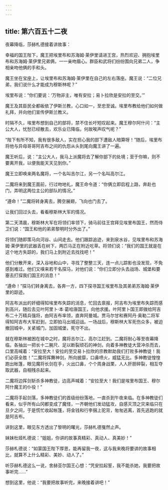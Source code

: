 ```yaml
---
---
---
```

title: 第六百五十二夜
---






夜幕降临，莎赫札德接着讲故事：





幸福的国王陛下，魔王把埃里布和苏海姆·莱伊里请进王宫，热烈欢迎、拥抱埃里布和苏海姆·莱伊里兄弟俩，一一亲吻眉心。群臣和武将们纷纷围向兄弟二人，争相亲吻他俩的手和头。

魔王坐在宝座上，让埃里布和苏海姆·莱伊里在自己的左右落座。魔王说：“二位兄弟，我们说什么才能成为穆斯林呢？”

埃里布说：“你们要说：‘万物非主，唯有安拉；易卜拉欣是安拉的至交。’”

魔王及其臣民全都皈依了伊斯兰教，心口如一，至忠至诚。埃里布教给他们如何做礼拜，并向他们宣传伊斯兰教义。

时隔不久，埃里布想到自己的部将，禁不住长吁短叹起来。魔王穆尔阿什问：“主公大人，忧愁已经散去，欢乐业已降临，何故唉声叹气呢？”

“陛下有所不知，我有很多敌人，实在担心我的部下遭敌人暗算呀！”随后，埃里布将他与异母哥哥阿吉布之间的仇怨从头到尾向魔王讲了一遍。

魔王听后，说：“主公大人，我马上派魔将去了解你部下的处境；至于你嘛，则不要离开我，以便我能天天见到你。”

魔王立即唤来两名魔将，一个名叫吉尔江，另一个名叫高尔江。

二魔将来到魔王面前，行过吻地礼，魔王命令道：“你俩立即启程上路，奔赴也门，弄明这两位主公的部队的情况。”

“遵命！”二魔将转身离去，腾空展翅，飞向也门去了。





让我们回过头去，看看穆斯林大军的情况。

第二天清晨，穆斯林大军在将领们率领下，骑马前往王宫拜见埃里布国王，然而侍卫们说：“国王和他的弟弟黎明时分外出了。”

将领们随即策马向河谷、山间走去。他们跟踪追迹，来到泉水谷，见埃里布和苏海姆·莱伊里的武器丢在树下，两匹马正在附近吃草。将领们说：“我们的国王就是在这个地方失踪的，我们马上到附近去找找吧！”

他们分散开来，深入谷地和山中，寻找了整整三天，连一点儿踪影也没发现，不免感到难过。他们又嗅来若干名探马，对他们说：“你们立即分头去战场、城堡和要塞去打探我们国王的消息！”

“遵命！”探马们转身离去，各奔一方，四下探寻国王埃里布及其弟弟苏海姆·莱伊里的踪迹。

阿吉布派出的奸细得知埃里布失踪的消息，忙回去禀报，阿吉布为埃里布失踪而感到高兴，随后去见叶阿里卜·本·葛哈唐国王，向他求援。叶阿里卜国王即拨给阿吉布二十万精兵强将，由阿吉布率领，直奔阿曼城。贾马尔甘和赛阿丹·奥勒二将军得知阿吉布大军赶到，立即拍马出城迎战。一场战后，穆斯林大军死伤众多，被迫撤回城中，关紧城门，加固城堡，死守不出。

就在穆斯林被困在城中之时，魔将吉尔江、高尔江赶到。二魔将耐心等至夜幕降临，各抽出一把长十二腕尺、足以断裂顽石的神剑，向着多神教徒大营冲杀而去，口里高喊着：“安拉至大！安拉的至交易卜拉欣的宗教默助我们打败多神教徒！我们必获全胜！”二魔将挥舞神剑，所向披靡，口鼻喷火，威猛无比。多神教徒惶惶跑出帐篷，眼见魔将长剑在手，火出口鼻，个个周身战栗，人人肝胆碎裂，相互夺取武器，自相残杀起来。

二魔将边挥剑斩杀多神教徒，边高声喊着：“安拉至大！我们是埃里布国王、穆尔阿什魔王的仆役！”

二魔将手起剑落，多神教徒们的首级纷纷落地，一直杀到午夜来临。在多神教徒们看来，似乎所有山冈都变成了魔怪，一齐朝他们发动猛攻，自感灭顶之灾来临只在旦夕之间，于是慌忙收起帐篷，将金钱和行李捆上驼背，匆匆逃离，首先逃跑的就是阿吉布。





讲到这里，眼见东方透出了黎明的曙光，莎赫札德戛然止声。

妹妹杜娅札德说：“姐姐，你讲的故事真精彩、真动人、真美妙！”

莎赫札德说：“如蒙国王陛下厚恩，能再留我一夜，这与我来晚将要讲的故事相比，就算不上什么精彩、美妙、动人了。”

听莎赫札德这么一说，舍赫亚尔国王心想：“凭安拉起誓，我不能杀她，我要把故事听完……”

想到这里，他说：“我要把故事听完，来晚接着讲吧！”
